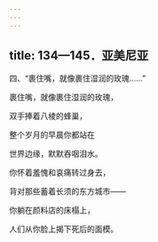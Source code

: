 ```yaml
---
---
---
```

title: 134—145．亚美尼亚
---




四、“裹住嘴，就像裹住湿润的玫瑰……”


裹住嘴，就像裹住湿润的玫瑰，

双手捧着八棱的蜂巢，

整个岁月的早晨你都站在

世界边缘，默默吞咽泪水。

你怀着羞愧和哀痛转过身去，

背对那些蓄着长须的东方城市——

你躺在颜料店的床榻上，

人们从你脸上揭下死后的面模。